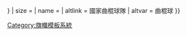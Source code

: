 {{country data {{{1}}}
| flaglink/core
| variant = {{{variant|{{{2|}}}}}}
| size = {{{size|}}}
| name = {{{name|}}}
| altlink = 國家曲棍球隊
| altvar = 曲棍球
}}<noinclude>{{documentation}}
</noinclude><noinclude>
[[Category:旗幟模板系統]]
</noinclude>